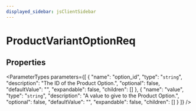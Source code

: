 ```yaml
---
displayed_sidebar: jsClientSidebar
---
```



# ProductVariantOptionReq

## Properties

<ParameterTypes parameters={[
  {
    "name": "option_id",
    "type": "`string`",
    "description": "The ID of the Product Option.",
    "optional": false,
    "defaultValue": "",
    "expandable": false,
    "children": []
  },
  {
    "name": "value",
    "type": "`string`",
    "description": "A value to give to the Product Option.",
    "optional": false,
    "defaultValue": "",
    "expandable": false,
    "children": []
  }
]} />
